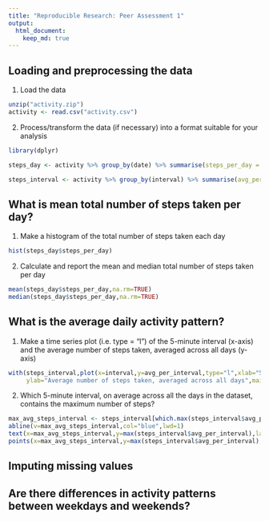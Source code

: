 ```yaml
---
title: "Reproducible Research: Peer Assessment 1"
output: 
  html_document:
    keep_md: true
---
```



## Loading and preprocessing the data

1. Load the data

```r
unzip("activity.zip")
activity <- read.csv("activity.csv")
```
2. Process/transform the data (if necessary) into a format suitable for your analysis

```r
library(dplyr)

steps_day <- activity %>% group_by(date) %>% summarise(steps_per_day = sum(steps))

steps_interval <- activity %>% group_by(interval) %>% summarise(avg_per_interval = mean(steps,na.rm=TRUE),med_per_interval = median(steps,na.rm=TRUE))


```



## What is mean total number of steps taken per day?

1. Make a histogram of the total number of steps taken each day

```r
hist(steps_day$steps_per_day)
```


2. Calculate and report the mean and median total number of steps taken per day
```r
mean(steps_day$steps_per_day,na.rm=TRUE)
median(steps_day$steps_per_day,na.rm=TRUE)
```


## What is the average daily activity pattern?

1. Make a time series plot (i.e. type = "l") of the 5-minute interval (x-axis) and the average number of steps taken, averaged across all days (y-axis)

```r
with(steps_interval,plot(x=interval,y=avg_per_interval,type="l",xlab="5-minute interval",
     ylab="Average number of steps taken, averaged across all days",main="Time Series average number of steps taken over 5-minute intervals"))
```

2. Which 5-minute interval, on average across all the days in the dataset, contains the maximum number of steps?

```r
max_avg_steps_interval <- steps_interval[which.max(steps_interval$avg_per_interval),]$interval
abline(v=max_avg_steps_interval,col="blue",lwd=1)
text(x=max_avg_steps_interval,y=max(steps_interval$avg_per_interval),labels=paste("maximum average number of steps at interval",max_avg_steps_interval),pos=4,col="blue")
points(x=max_avg_steps_interval,y=max(steps_interval$avg_per_interval),pch=16,lwd=3,col="blue")
```



## Imputing missing values



## Are there differences in activity patterns between weekdays and weekends?
